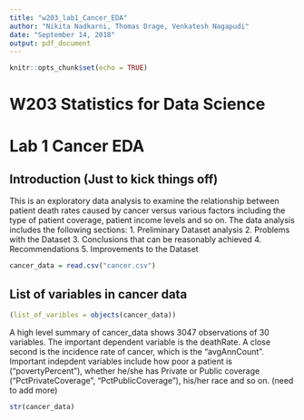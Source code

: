 ```yaml
---
title: "w203_lab1_Cancer_EDA"
author: "Nikita Nadkarni, Thomas Drage, Venkatesh Nagapudi"
date: "September 14, 2018"
output: pdf_document
---
```


```r
knitr::opts_chunk$set(echo = TRUE)
```

W203 Statistics for Data Science
========================================================
Lab 1 Cancer EDA
========================================================


## Introduction (Just to kick things off)
This is an exploratory data analysis to examine the relationship between patient death rates caused by cancer versus various factors including the type of patient coverage, patient income levels and so on.
The data analysis includes the following sections:
1. Preliminary Dataset analysis
2. Problems with the Dataset
3. Conclusions that can be reasonably achieved
4. Recommendations 
5. Improvements to the Dataset


```r
cancer_data = read.csv("cancer.csv")
```

## List of variables in cancer data


```r
(list_of_varibles = objects(cancer_data))
```
A high level summary of cancer_data shows 3047 observations of 30 variables. The important dependent variable is the deathRate. A close second is the incidence rate of cancer, which is the "avgAnnCount". 
Important indepdent variables include how poor a patient is ("povertyPercent"), whether he/she has Private or Public coverage ("PctPrivateCoverage", "PctPublicCoverage"), his/her race and so on. (need to add more)

```r
str(cancer_data)
```

